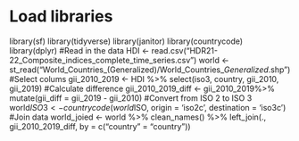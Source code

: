 # Load libraries
library(sf)
library(tidyverse)
library(janitor)
library(countrycode)
library(dplyr)
#Read in the data
HDI <- read.csv("HDR21-22_Composite_indices_complete_time_series.csv")
world <- st_read("World_Countries_(Generalized)/World_Countries__Generalized_.shp")
#Select colums
gii_2010_2019 <- HDI %>%
  select(iso3, country, gii_2010, gii_2019)
#Calculate difference
gii_2010_2019_diff <- gii_2010_2019%>%
  mutate(gii_diff = gii_2019 - gii_2010)
#Convert from ISO 2 to ISO 3
world$ISO3 <- countrycode(world$ISO, origin = 'iso2c', destination = 'iso3c') 
#Join data
world_joied <- world %>% 
  clean_names() %>%
  left_join(., 
            gii_2010_2019_diff,
            by = c("country" = "country"))